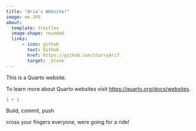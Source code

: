 ```yaml
---
title: "Aria's Website!"
image: me.JPG
about:
  template: trestles
  image-shape: rounded
  links: 
      - icon: github
        text: GitHub
        href: https://github.com/StarryAri7
        target: _blank
---
```


This is a Quarto website.

To learn more about Quarto websites visit <https://quarto.org/docs/websites>.

```r
1 + 1
```

Build, commit, push

cross your fingers everyone, were going for a ride!